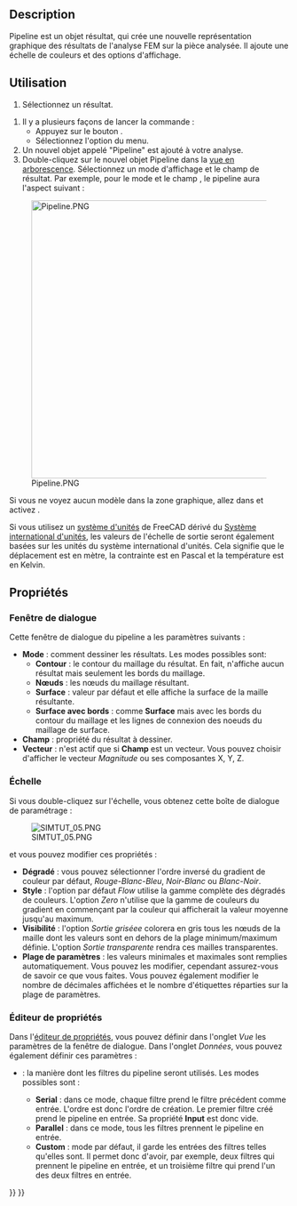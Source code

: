 <languages/>

{{Docnav/fr
|[[FEM_PostApplyChanges/fr|Appliquer les modifications]]
|[[FEM_PostFilterWarp/fr|Filtre des déformations]]
|[[FEM_Workbench/fr|Atelier FEM]]
|IconL=FEM_PostApplyChanges.svg
|IconR=FEM_PostFilterWarp.svg
|IconC=Workbench_FEM.svg
}}

{{GuiCommand/fr
|Name=FEM PostPipelineFromResult
|Name/fr=FEM Pipeline de résultats
|MenuLocation=Résultats → Afficher le pipeline des résultats
|Workbenches=[[FEM_Workbench/fr|FEM]]
|Version=0.17
|SeeAlso=[[FEM_ResultShow/fr|FEM Afficher les résultats]], [[FEM_tutorial/fr|FEM Tutoriel]]
}}

==Description==

Pipeline est un objet résultat, qui crée une nouvelle représentation graphique des résultats de l'analyse FEM sur la pièce analysée. Il ajoute une échelle de couleurs et des options d'affichage.

<span id="Usage"></span>
==Utilisation==

# Sélectionnez un résultat.

# Il y a plusieurs façons de lancer la commande :
#* Appuyez sur le bouton {{Button|[[Image:FEM_PostPipelineFromResult.svg|16px]] [[FEM_PostPipelineFromResult/fr|Afficher le pipeline des résultats]]}}.
#* Sélectionnez l'option {{MenuCommand|Résultats → [[Image:FEM_PostPipelineFromResult.svg|16px]] Afficher le pipeline des résultats}} du menu.
# Un nouvel objet appelé "Pipeline" est ajouté à votre analyse.
# Double-cliquez sur le nouvel objet Pipeline dans la [[Tree_view/fr|vue en arborescence]]. Sélectionnez un mode d'affichage et le champ de résultat. Par exemple, pour le mode {{Value|Surface}} et le champ {{Value|Contrainte de von Mises}}, le pipeline aura l'aspect suivant :
[[File:Pipeline.PNG|500px]]

Si vous ne voyez aucun modèle dans la zone graphique, allez dans et activez {{MenuCommand|Édition → Préférences → Affichage → Vue 3D → Rendu → Couleur du rétroéclairage}}.

Si vous utilisez un [[Preferences_Editor/fr#Unit.C3.A9s|système d'unités]] de FreeCAD dérivé du [https://fr.wikipedia.org/wiki/Syst%C3%A8me_international_d%27unit%C3%A9s Système international d'unités], les valeurs de l'échelle de sortie seront également basées sur les unités du système international d'unités. Cela signifie que le déplacement est en mètre, la contrainte est en Pascal et la température est en Kelvin.

<span id="Properties"></span>
==Propriétés==

<span id="Dialog_box"></span>
===Fenêtre de dialogue===

Cette fenêtre de dialogue du pipeline a les paramètres suivants :
* '''Mode''' : comment dessiner les résultats. Les modes possibles sont:
** '''Contour''' : le contour du maillage du résultat. En fait, n'affiche aucun résultat mais seulement les bords du maillage.
** '''Nœuds''' : les nœuds du maillage résultant.
** '''Surface''' : valeur par défaut et elle affiche la surface de la maille résultante.
** '''Surface avec bords''' : comme '''Surface''' mais avec les bords du contour du maillage et les lignes de connexion des noeuds du maillage de surface.
* '''Champ''' : propriété du résultat à dessiner.
* '''Vecteur''' : n'est actif que si '''Champ''' est un vecteur. Vous pouvez choisir d'afficher le vecteur ''Magnitude'' ou ses composantes X, Y, Z.

<span id="Scale"></span>
===Échelle===

Si vous double-cliquez sur l'échelle, vous obtenez cette boîte de dialogue de paramétrage :

[[File:SIMTUT 05.PNG]]

et vous pouvez modifier ces propriétés :
* '''Dégradé''' : vous pouvez sélectionner l'ordre inversé du gradient de couleur par défaut, ''Rouge-Blanc-Bleu'', ''Noir-Blanc'' ou ''Blanc-Noir''.
* '''Style''' : l'option par défaut ''Flow'' utilise la gamme complète des dégradés de couleurs. L'option ''Zero'' n'utilise que la gamme de couleurs du gradient en commençant par la couleur qui afficherait la valeur moyenne jusqu'au maximum.
* '''Visibilité''' : l'option ''Sortie griséee'' colorera en gris tous les nœuds de la maille dont les valeurs sont en dehors de la plage minimum/maximum définie. L'option ''Sortie transparente'' rendra ces mailles transparentes.
* '''Plage de paramètres''' : les valeurs minimales et maximales sont remplies automatiquement. Vous pouvez les modifier, cependant assurez-vous de savoir ce que vous faites. Vous pouvez également modifier le nombre de décimales affichées et le nombre d'étiquettes réparties sur la plage de paramètres.

<span id="Property_Editor"></span>
===Éditeur de propriétés===

Dans l'[[Property_editor/fr|éditeur de propriétés]], vous pouvez définir dans l'onglet ''Vue'' les paramètres de la fenêtre de dialogue. Dans l'onglet ''Données'', vous pouvez également définir ces paramètres :
* {{PropertyData|Mode}} : la manière dont les filtres du pipeline seront utilisés. Les modes possibles sont :
** '''Serial''' : dans ce mode, chaque filtre prend le filtre précédent comme entrée. L'ordre est donc l'ordre de création. Le premier filtre créé prend le pipeline en entrée. Sa propriété '''Input''' est donc vide.
** '''Parallel''' : dans ce mode, tous les filtres prennent le pipeline en entrée.
** '''Custom''' : mode par défaut, il garde les entrées des filtres telles qu'elles sont. Il permet donc d'avoir, par exemple, deux filtres qui prennent le pipeline en entrée, et un troisième filtre qui prend l'un des deux filtres en entrée.


{{Docnav/fr
|[[FEM_PostApplyChanges/fr|Appliquer les modifications]]
|[[FEM_PostFilterWarp/fr|Filtre des déformations]]
|[[FEM_Workbench/fr|Atelier FEM]]
|IconL=FEM_PostApplyChanges.svg
|IconR=FEM_PostFilterWarp.svg
|IconC=Workbench_FEM.svg
}}

{{FEM Tools navi{{#translation:}}}}
{{Userdocnavi{{#translation:}}}}